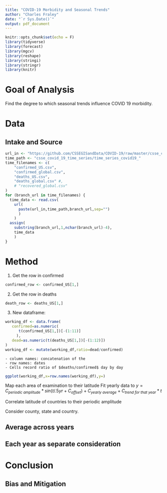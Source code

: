 ---
title: "COVID-19 Morbidity and Seasonal Trends"
author: "Charles Fraley"
date: "`r Sys.Date()`"
output: pdf_document
---

```{r setup, include=FALSE}
knitr::opts_chunk$set(echo = F)
library(tidyverse)
library(forecast)
library(mgcv)
library(reshape)
library(stringi)
library(stringr)
library(knitr)
```

# Goal of Analysis

Find the degree to which seasonal trends influence COVID 19 morbidity.

# Data
<!-- Was the source and a short description of the data provided? -->
## Intake and Source
```{r}
url_in <- "https://github.com/CSSEGISandData/COVID-19/raw/master/csse_covid_19_data/"
time_path <- "csse_covid_19_time_series/time_series_covid19_"
time_filenames <- c(
    "confirmed_US.csv",
    "confirmed_global.csv",
    "deaths_US.csv",
    "deaths_global.csv" #,
    # "recovered_global.csv"
)
for (branch_url in time_filenames) {
  time_data <- read.csv(
    url(
      paste(url_in,time_path,branch_url,sep="")
      )
    )
  assign(
    substring(branch_url,1,nchar(branch_url)-4),
    time_data
    )
}
```
# Method

1. Get the row in confirmed
```{r}
confirmed_row <- confirmed_US[1,]
```
2. Get the row in deaths
```{r}
death_row <- deaths_US[1,]
```
3. New dataframe:
```{r}
working_df <- data.frame(
   confirmed=as.numeric(
      t(confirmed_US[1,])[-(1:11)]
     ),
   dead=as.numeric(t(deaths_US[1,])[-(1:12)])
)
working_df <- mutate(working_df,ratio=dead/confirmed)
```
    - column names: concatenation of the 
    - row names: dates
    - Cells record ratio of $deaths/confirmed$ day by day
    
```{r eval=FALSE}
ggplot(working_df,x=row.names(working_df),y=)
```

Map each area of examination to their latitude
Fit yearly data to $y=C_{periodic\ amplitude}*sin(t/.5yr+C_{offset})+C_{yearly\ average}+C_{trend\ for\ that\ year}*t$

Correlate latitude of countries to their periodic amplitude

Consider county, state and country.

## Average across years

## Each year as separate consideration

# Conclusion

## Bias and Mitigation